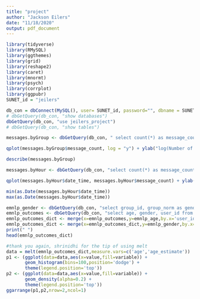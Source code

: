 ```yaml
---
title: "project"
author: "Jackson Eilers"
date: "11/18/2020"
output: pdf_document
---
```


```r
library(tidyverse)
library(RMySQL)
library(ggthemes)
library(grid)
library(reshape2)
library(caret)
library(mnormt)
library(psych)
library(corrplot)
library(ggpubr)
SUNET_id = "jeilers"
```

```r
db_con = dbConnect(MySQL(), user= SUNET_id, password="", dbname = SUNET_id, host='127.0.0.1')
# dbGetQuery(db_con, "show databases")
dbGetQuery(db_con, "use jeilers_project")
# dbGetQuery(db_con, "show tables")
```

```r
messages.byGroup <- dbGetQuery(db_con, " select count(*) as message_count, poster_id from 4chan2 group by poster_id ")

qplot(messages.byGroup$message_count, log = "y") + ylab("log(Number of users)") + xlab("Number of posts") + xlim(0,51)

```

```r
describe(messages.byGroup)
```


```r
messages.byHour <- dbGetQuery(db_con, "select count(*) as message_count, date_time from 4chan2 group by date_time ")

qplot(messages.byHour$date_time, messages.byHour$message_count) + ylab("Blog post count") + xlab("Hour of posting")
```



```r
min(as.Date(messages.byHour$date_time))
max(as.Date(messages.byHour$date_time))
```

```r
emnlp_gender <- dbGetQuery(db_con, "select group_id, group_norm as gender_estimate from feat$cat_dd_emnlp14_ageGender_w$msgs$user_id$1gra where feat = 'GENDER' ")
emnlp_outcomes <- dbGetQuery(db_con, "select age, gender, user_id from blog_outcomes")
emnlp_outcomes_dict <- merge(x=emnlp_outcomes,y=emnlp_age,by.x='user_id',by.y='group_id')
emnlp_outcomes_dict <- merge(x=emnlp_outcomes_dict,y=emnlp_gender,by.x='user_id',by.y='group_id')
print(" ")
head(emnlp_outcomes_dict)

#thank you again, shrinidhi for the tip of using melt
data = melt(emnlp_outcomes_dict,measure.vars=c('age','age_estimate'))
p1 <- (ggplot(data=data,aes(x=value,fill=variable)) +
       geom_histogram(bins=100,position='dodge') +
       theme(legend.position='top'))
p2 <- (ggplot(data=data,aes(x=value,fill=variable)) +
       geom_density(alpha=0.2) +
       theme(legend.position='top'))
ggarrange(p1,p2,nrow=2,ncol=1)
```


